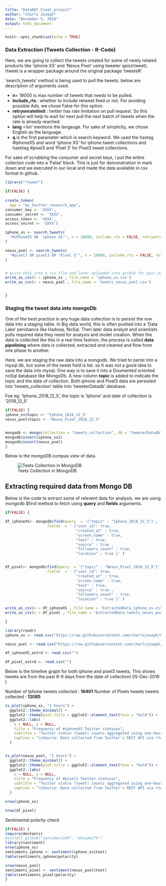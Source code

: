 ```yaml
---
title: "Data607_Final_project"
author: "Charls Joseph"
date: "December 5, 2018"
output: html_document
---
```


```r
knitr::opts_chunk$set(echo = TRUE)
```

### Data Extraction (Tweets Collection - R-Code)

Here, we are going to collect the tweets created for some of newly related products like 'iphone XS' and 'Nexus Pixel' using tweeter apis(rtweet). rtweet is a wrapper package around the original package 'tweeteR'

'search_tweets' method is being used to pull the tweets. below are description of arguments used. 


+ **n**= 18000 is max number of tweets that needs to be pulled.
+ **include_rts** : whether to include retweet feed or not. For avoiding possible Ads, we chose False for this option. 
+  **retryonratelimit** : twitter has rate limitation on pull request. So this option will help to wait for next pull the next batch of tweets when the rate is already reached. 
+ **lang** ='en' mentions the langauge. For sake of simplicity, we chose English as the language. 
+ **q** is the first parameter which is search keyword. We used the hastag #IphoneXS and word 'iphone XS' for iphone tweet collections and hashtag #pixel3 and 'Pixel 3' for Pixel3 tweet collections. 

For sake of scrubbing the consumer and secret keys, I put the entire collecton code into a 'False' block. This is just for demonstration in mark down and we executed in our local and made the data available in csv format in github. 
  `
```r
library("rtweet")

if(FALSE) {
  
create_token(
  app = "my_twitter_research_app",
consumer_key <- 'XXXX',
consumer_secret <- 'XXXX',
access_token <- 'XXXX',
access_secret <- 'XXXX')

iphone_xs <- search_tweets(
  "#iPhoneXS OR 'iphone XS'", n = 18000, include_rts = FALSE, retryonratelimit = TRUE, lang = 'en'
)

nexus_pxel <- search_tweets(
  "#pixel3 OR pixel3 OR 'Pixel 3'", n = 18000, include_rts = FALSE, retryonratelimit = TRUE, lang = 'en'
)


# write this into a csv file and later uploaded into github for pair programming. 
write_as_csv(x = iphone_xs , file_name = 'iphone_xs.csv')
write_as_csv(x = nexus_pxel , file_name = 'tweets_nexus_pxel.csv')


}

```

### Staging the tweet data into mongoDb

One of the best practice in any huge data collection is to persist the row data into a staging table. In Big data world, this is often pushed into a 'Data Lake' peristance like Hadoop, NoSql. Then later data analyst and scientists pulls required data they need for analysis and model creation. When the data is collected like this in a real time fashion, the process is called **data pipelining** where data is collected, extracted and cleaned and flow from one phase to another. 

Here, we are staging the raw data into a mongodb. We tried to perist into a mysql db, but some of the tweet field is list. so It was not a good idea to save the data into mysql. One way is to save it into a Doumented oriented noSql database like MongoDb. A new column **topic** is added to indicate the topic and the date of collection. Both iphone and Pixel3 data are persisted into 'tweets_collection' table into 'tweeterDatadb' database. 

Foe eg: 'Iphone_2018_12_5', the topic is 'Iphone' and date of collection is '2018_12_5'

```r
if(FALSE) {
iphone_xs$topic <- "Iphone_2018_12_5"
nexus_pxel$topic <- "Nexus_Pixel_2018_12_5"


mongodb <- mongo(collection = "tweets_collection", db = "tweeterDatadb")
mongodb$insert(iphone_xs1)
mongodb$insert(nexus_pxel)
}
```

Below is the mongoDB compas view of data. 

![Teets Collection in MongoDB](mogodbcompas.JPG)


## Extracting required data from Mongo DB 

Below is the code to extract some of relevent data for analysis. we are using mongodb $find method to fetch 
using **query** and **fields** arguments. 

```r
if(FALSE) {

df_iphoneXS<- mongodb$find(query  = '{"topic" : "Iphone_2018_12_5"}',
                   fields  = ' {"user_id": true, 
                                "created_at" : true, 
                                "screen_name" : true,
                                "text" : true,
                                "source" : true ,
                                "followers_count" : true, 
                                "location" : true }' )


df_pixel<- mongodb$find(query  = '{"topic" : "Nexus_Pixel_2018_12_5"}',
                   fields  = ' {"user_id": true, 
                                "created_at" : true, 
                                "screen_name" : true,
                                "text" : true,
                                "source" : true ,
                                "followers_count" : true, 
                                "location" : true }' )

write_as_csv(x = df_iphoneXS , file_name = 'ExtractedData_iphone_xs.csv')
write_as_csv(x = df_pixel , file_name = 'ExtractedData_tweets_nexus_pxel.csv')

}
```


```r
library(readr)
iphone_xs <- read.csv("https://raw.githubusercontent.com/charlsjoseph/CUNY-Data607/master/Data607-Final_Project/iphone_xs.csv")

nexus_pxel <- read.csv("https://raw.githubusercontent.com/charlsjoseph/CUNY-Data607/master/Data607-Final_Project/tweets_nexus_pxel.csv")

df_iphoneXS_extrd <- read.csv("")

df_pixel_extrd <- read.csv("")


```

Below is the timeline graph for both iphone and pixel3 tweets, This shows tweets are from the past 8-9 days from the date of collection( 05-Dec-2018 )

Number of Iphone tweets collected : **16401**
Number of Pixels tweets tweets collected : **12085**

```r

ts_plot(iphone_xs, "1 hours") +
  ggplot2::theme_minimal() +
  ggplot2::theme(plot.title = ggplot2::element_text(face = "bold")) +
  ggplot2::labs(
    x = NULL, y = NULL,
    title = "Frequency of #iphoneXS Twitter statuses",
    subtitle = "Twitter status (tweet) counts aggregated using one-hour intervals",
    caption = "\nSource: Data collected from Twitter's REST API via rtweet"
  )


ts_plot(nexus_pxel, "1 hours") +
  ggplot2::theme_minimal() +
  ggplot2::theme(plot.title = ggplot2::element_text(face = "bold")) +
  ggplot2::labs(
    x = NULL, y = NULL,
    title = "Frequency of #pixel3 Twitter statuses",
    subtitle = "Twitter status (tweet) counts aggregated using one-hour intervals",
    caption = "\nSource: Data collected from Twitter's REST API via rtweet"
  )

nrow(iphone_xs)

nrow(df_pixel)


```


Sentimental polarity check

```r
if(FALSE) {
require(devtools)
#install_github("sentiment140", "okugami79")
library(sentiment)
nrow(iphone_xs)
sentiments_iphone <- sentiment(iphone_xs$text)
table(sentiments_iphone$polarity)

nrow(nexus_pxel)
sentiments_pixel <- sentiment(nexus_pxel$text)
table(sentiments_pixel$polarity)
}

```